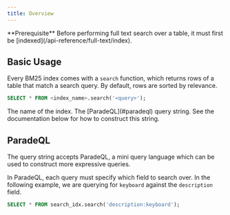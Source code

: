 ```yaml
---
title: Overview
---
```


<Note>
  **Prerequisite** Before performing full text search over a table, it must
  first be [indexed](/api-reference/full-text/index).
</Note>

## Basic Usage

Every BM25 index comes with a `search` function, which returns rows of a table that match a search query. By default, rows are sorted by relevance.

```sql
SELECT * FROM <index_name>.search('<query>');
```

<ParamField body="index_name" required>
  The name of the index.
</ParamField>
<ParamField body="query" required>
  The [ParadeQL](#paradeql) query string. See the documentation below for how to
  construct this string.
</ParamField>

## ParadeQL

The query string accepts ParadeQL, a mini query language which can be used to construct more expressive queries.

In ParadeQL, each query must specify which field to search over. In the following example, we are querying for
`keyboard` against the `description` field.

```sql
SELECT * FROM search_idx.search('description:keyboard');
```